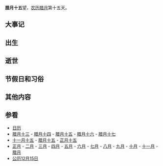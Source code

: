 {{Lunar12Calendar}}
'''腊月十五'''望，[[农历|农历]][[腊月|腊月]]第十五天。

==大事记==

==出生==

==逝世==

==节假日和习俗==

==其他内容==

==参看==
*[[历史上的今天|日历]]
*[[腊月十三|腊月十三]] - [[腊月十四|腊月十四]] - [[腊月十五|腊月十五]] - [[腊月十六|腊月十六]] - [[腊月十七|腊月十七]]
*[[十一月十五|十一月十五]] - [[腊月十五|腊月十五]] - [[正月十五|正月十五]]
*[[正月|正月]] - [[二月_(农历)|二月]] - [[三月_(农历)|三月]] - [[四月_(农历)|四月]] - [[五月_(农历)|五月]] - [[六月_(农历)|六月]] - [[七月_(农历)|七月]] - [[八月_(农历)|八月]] - [[九月_(农历)|九月]] - [[十月_(农历)|十月]] - [[十一月_(农历)|十一月]] - [[腊月|腊月]]
*[[公历|公历]][[12月15日|12月15日]]